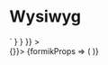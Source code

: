 
<Meta title="Wysiwyg" component={Wysiwyg} />

# Wysiwyg

<Canvas>
  <Story
    name="Wysiwyg"
    parameters={{
      docs: {
        source: {
          code: dedent`
          <Wysiwyg formikProps={formikProps} value={formikProps.values.example} name="example" characterLimit={2000} />`
        }
      }
    }}
  >
    <div className="input-form-story">
      <Form initialValues={{ example: '' }} onSubmit={() => {}}>
        {formikProps => (
          <Wysiwyg formikProps={formikProps} value={formikProps.values.example} name="example" characterLimit={2000} />
        )}
      </Form>
    </div>
  </Story>
  <ArgsTable of={Wysiwyg} />
</Canvas>

